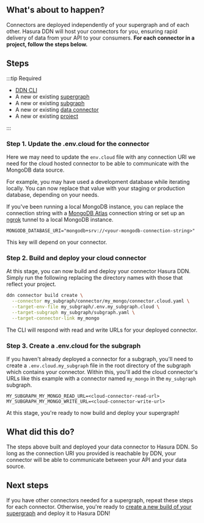 ## What's about to happen?

Connectors are deployed independently of your supergraph and of each other. Hasura DDN will host your connectors for
you, ensuring rapid delivery of data from your API to your consumers. **For each connector in a project, follow the
steps below.**

## Steps

:::tip Required

- [DDN CLI](/getting-started/build/00-prerequisites.mdx)
- A new or existing [supergraph](/getting-started/build/01-init-supergraph.mdx)
- A new or existing [subgraph](/getting-started/build/02-init-subgraph.mdx)
- A new or existing [data connector](/getting-started/build/03-connect-to-data/01-connect-a-source.mdx)
- A new or existing [project](/getting-started/deployment/01-create-a-project.mdx)

:::

### Step 1. Update the .env.cloud for the connector

Here we may need to update the `env.cloud` file with any connection URI we need for the cloud hosted connector to be
able to communicate with the MongoDB data source.

For example, you may have used a development database while iterating locally. You can now replace that value with your
staging or production database, depending on your needs.

If you've been running a local MongoDB instance, you can replace the connection string with a
[MongoDB Atlas](https://www.mongodb.com/products/platform/atlas-database) connection string or set up an
[ngrok](https://ngrok.com/) tunnel to a local MongoDB instance.

```env title="For example, my_subgraph/my_mongo/.env.cloud"
MONGODB_DATABASE_URI="mongodb+srv://<your-mongodb-connection-string>"
```

This key will depend on your connector.

### Step 2. Build and deploy your cloud connector

At this stage, you can now build and deploy your connector Hasura DDN. Simply run the following replacing the directory
names with those that reflect your project.

```bash title="From the root of your project, run:"
ddn connector build create \
  --connector my_subgraph/connector/my_mongo/connector.cloud.yaml \
  --target-env-file my_subgraph/.env.my_subgraph.cloud \
  --target-subgraph my_subgraph/subgraph.yaml \
  --target-connector-link my_mongo
```

The CLI will respond with read and write URLs for your deployed connector.

### Step 3. Create a .env.cloud for the subgraph

If you haven't already deployed a connector for a subgraph, you'll need to create a `.env.cloud.my_subgraph` file in the
root directory of the subgraph which contains your connector. Within this, you'll add the cloud connector's URLs like
this example with a connector named `my_mongo` in the `my_subgraph` subgraph.

```env title="For example, my_subgraph/.env.cloud.my_subgraph:"
MY_SUBGRAPH_MY_MONGO_READ_URL=<cloud-connector-read-url>
MY_SUBGRAPH_MY_MONGO_WRITE_URL=<cloud-connector-write-url>
```

At this stage, you're ready to now build and deploy your supergraph!

## What did this do?

The steps above built and deployed your data connector to Hasura DDN. So long as the connection URI you provided is
reachable by DDN, your connector will be able to communicate between your API and your data source.

## Next steps

If you have other connectors needed for a supergraph, repeat these steps for each connector. Otherwise, you're ready to
[create a new build of your supergraph](/getting-started/deployment/04-deploy-your-supergraph.mdx) and deploy it to
Hasura DDN!
